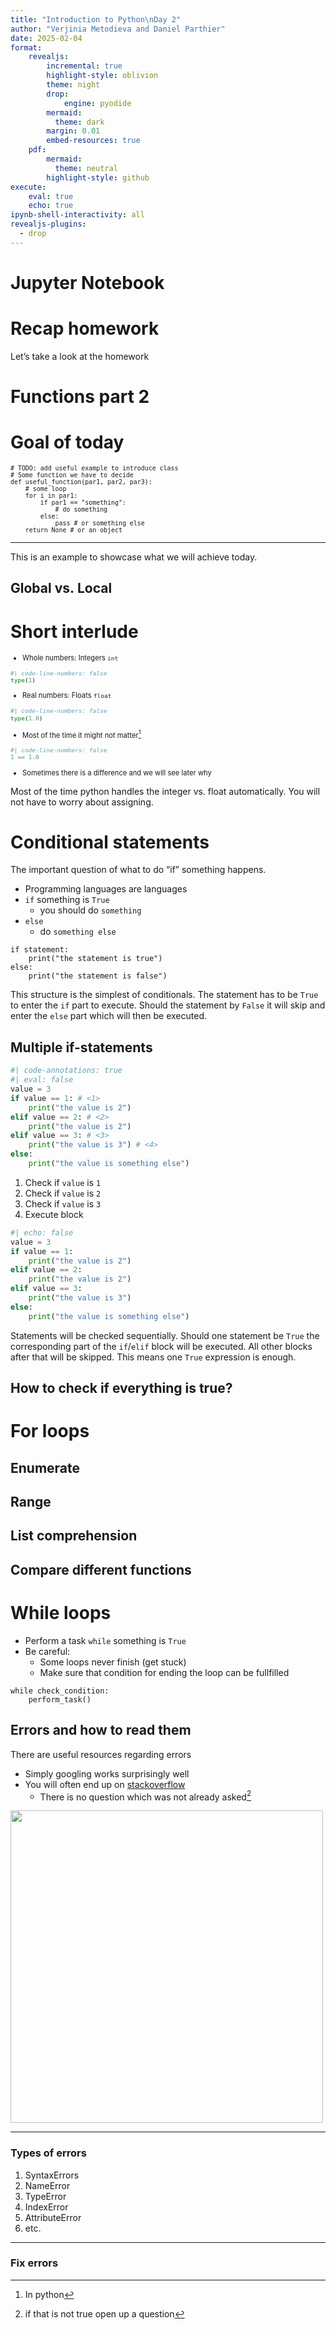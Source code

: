 ```yaml
---
title: "Introduction to Python\nDay 2"
author: "Verjinia Metodieva and Daniel Parthier"
date: 2025-02-04
format:
    revealjs:
        incremental: true 
        highlight-style: oblivion
        theme: night
        drop:
            engine: pyodide
        mermaid: 
          theme: dark
        margin: 0.01
        embed-resources: true
    pdf:
        mermaid: 
          theme: neutral
        highlight-style: github
execute:
    eval: true
    echo: true
ipynb-shell-interactivity: all
revealjs-plugins:
  - drop
---
```


# Jupyter Notebook


# Recap homework

Let's take a look at the homework

# Functions part 2

# Goal of today

<small>

```.python
# TODO: add useful example to introduce class
# Some function we have to decide
def useful_function(par1, par2, par3):
    # some loop
    for i in par1:
        if par1 == "something":
            # do something
        else:
            pass # or something else
    return None # or an object 
```
</small>

::: {.notes}
_ _ _ _ _ _ _
This is an example to showcase what we will achieve today.
:::


## Global vs. Local

<!--some high contrast colour choices : #DEC62F, #DE2F99, #2FD2DE,  #696969 (DimGrey), #6a9956 (comment green), #ce9178 (doc string red)-->


# Short interlude

::: {style="font-size: 80%;"}

::: {.fragment .nonincremental}
- Whole numbers: Integers `int`

``` python
#| code-line-numbers: false
type(1)
```
:::

::: {.fragment .nonincremental}
- Real numbers: Floats `float`

``` python
#| code-line-numbers: false
type(1.0)
```
:::

::: {.fragment .nonincremental}
- Most of the time it might not matter^[In python]

``` python
#| code-line-numbers: false
1 == 1.0
```
:::

- Sometimes there is a difference and we will see later why

:::

::: {.notes}
Most of the time python handles the integer vs. float automatically. You will not have to worry about assigning. 
:::

# Conditional statements

The important question of what to do "if" something happens.

- Programming languages are languages
- `if` something is `True`
    - you should do `something`
- `else`
    - do `something else`

::: {.fragment}
```.python
if statement:
    print("the statement is true")
else:
    print("the statement is false")
```
:::

::: {.notes}
This structure is the simplest of conditionals. The statement has to be `True` to enter the `if` part to execute. Should the statement by `False` it will skip and enter the `else` part which will then be executed.
:::

## Multiple if-statements

```python
#| code-annotations: true
#| eval: false
value = 3
if value == 1: # <1>
    print("the value is 2")
elif value == 2: # <2>
    print("the value is 2")
elif value == 3: # <3>
    print("the value is 3") # <4>
else:
    print("the value is something else")
```

1. Check if `value` is `1`
2. Check if `value` is `2`
3. Check if `value` is `3`
4. Execute block

::: {.fragment}
```python
#| echo: false
value = 3
if value == 1:
    print("the value is 2")
elif value == 2:
    print("the value is 2")
elif value == 3:
    print("the value is 3")
else:
    print("the value is something else")
```
:::

::: {.notes}
Statements will be checked sequentially. Should one statement be `True` the corresponding part of the `if`/`elif` block will be executed. All other blocks after that will be skipped. This means one `True` expression is enough. 
:::

## How to check if everything is true?


# For loops

## Enumerate

## Range

## List comprehension

## Compare different functions

# While loops

- Perform a task `while` something is `True`
- Be careful:
    - Some loops never finish (get stuck)
    - Make sure that condition for ending the loop can be fullfilled

``` .python
while check_condition:
    perform_task()

```

## Errors and how to read them

There are useful resources regarding errors

- Simply googling works surprisingly well
- You will often end up on [stackoverflow](https://stackoverflow.com/)
    - There is no question which was not already asked^[if that is not true open up a question]

::: {.fragment}
![](/img/stackoverflow.png){width="500px" .absolute right=0}
:::

***

### Types of errors

1. SyntaxErrors
2. NameError
3. TypeError
4. IndexError
5. AttributeError
6. etc.

***

### Fix errors